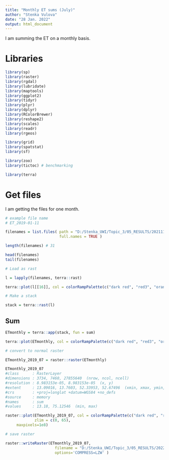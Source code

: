 ```yaml
---
title: "Monthly ET sums (July)"
author: "Stenka Vulova"
date: "28 Jan. 2022"
output: html_document
---
```


I am summing the ET on a monthly basis. 

# Libraries 

```r

library(sp)
library(raster)
library(rgdal)
library(lubridate)
library(maptools)
library(ggplot2)
library(tidyr)
library(plyr)
library(dplyr)
library(RColorBrewer)
library(reshape2)
library(scales)
library(readr)
library(rgeos)

library(grid)
library(spatstat)
library(sf)

library(zoo)
library(tictoc) # benchmarking

library(terra)

```

# Get files 

I am getting the files for one month.

```r

# example file name
# ET_2019-01-11

filenames = list.files( path = "D:/Stenka_UWI/Topic_3/05_RESULTS/20211129_dailyET_2019/all", pattern = '^ET_2019-07-',
                        full.names = TRUE )

length(filenames) # 31

head(filenames)
tail(filenames)

# Load as rast 

l = lapply(filenames, terra::rast)

terra::plot(l[[16]], col = colorRampPalette(c("dark red", "red3", "orange1", 'lightgoldenrod1', "seagreen1", "dodgerblue4", "blue4"))(255))

# Make a stack 

stack = terra::rast(l)

```

## Sum

```r

ETmonthly = terra::app(stack, fun = sum)

terra::plot(ETmonthly, col = colorRampPalette(c("dark red", "red3", "orange1", 'lightgoldenrod1', "seagreen1", "dodgerblue4", "blue4"))(255))

# convert to normal raster 

ETmonthly_2019_07 = raster::raster(ETmonthly)

ETmonthly_2019_07
#class      : RasterLayer 
#dimensions : 3734, 7460, 27855640  (nrow, ncol, ncell)
#resolution : 8.983153e-05, 8.983153e-05  (x, y)
#extent     : 13.09016, 13.7603, 52.33953, 52.67496  (xmin, xmax, ymin, ymax)
#crs        : +proj=longlat +datum=WGS84 +no_defs 
#source     : memory
#names      : sum 
#values     : 13.18, 75.12546  (min, max)

raster::plot(ETmonthly_2019_07, col = colorRampPalette(c("dark red", "red3", "orange1", 'lightgoldenrod1', "seagreen1", "dodgerblue4", "blue4"))(255),
             zlim = c(0, 65),
     maxpixels=1e8)

# save raster 

raster::writeRaster(ETmonthly_2019_07, 
                      filename = "D:/Stenka_UWI/Topic_3/05_RESULTS/20220128_monthly_ET_maps/ETmonthly_2019_07.tif",
                      options='COMPRESS=LZW' )

```

